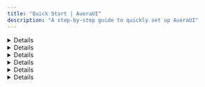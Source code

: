 ```yaml
---
title: "Quick Start | AueraUI"
description: "A step-by-step guide to quickly set up AueraUI"
---
```


<DetailCard description="Quickly get started with AueraUI and unleash its powerful features in just minutes." />

<Details>
  <p className="text py-3 px-3 max-[550px]:px-2">
    AueraUI is a robust UI library providing flexible, high-quality components,
    built with <b>Tailwind CSS</b> and <TabLink to="https://motion.dev" label="Motion" />
    offering you a powerful toolkit to build stunning, interactive user interfaces with ease.
  </p>
</Details>

<Details id="getting-started">
  <HeaderLabel id="getting-started">Getting Started</HeaderLabel>
  <p className="text">
    This guide will walk you through getting started with AueraUI. You&apos;ll
    learn how to set it up, customize it and integrate it into your project!
  </p>
</Details>

<Details id="installation" className="mb-2">
  <HeaderLabel id="installation">Installation</HeaderLabel>
</Details>

<Details id="prerequisites">
  <HeaderLabel id="prerequisites" as="h3" className="text-lg">
      Prerequisites
  </HeaderLabel>
  <Box direction="column" className="gap-3 text-primary">
      <p className="font-inter font-normal text-base gap-1 flex items-center">
        <Link
          href="https://reactjs.org/"
              className=" text-blue-600 hover:opacity-75 flex items-center gap-1"
              target="_blank"
          >
          <>React 18</> <HiArrowTopRightOnSquare size={18} />
        </Link>{" "}
            or later
      </p>
      <p className="font-inter font-normal text-base gap-1 flex items-center">
        <Link
          href="https://tailwindcss.com/"
          className=" text-blue-600 hover:opacity-75 flex items-center gap-1"
          target="_blank"
        >
            <>Tailwind CSS 3.4</> <HiArrowTopRightOnSquare size={18} />
        </Link>{" "}
            or later
      </p>
  </Box>
</Details>

<Details className="!gap-0">
  <Installation />
</Details>

<Details id='inter-font'>
<HeaderLabel id='inter-font'>Inter font</HeaderLabel>
<p className="text">
  AueraUI uses the <TabLink to="https://fonts.google.com/specimen/Inter" label="Inter" /> font by default. Add it to your project using Fontsource
   or via the Google Fonts CDN in CSS.
</p>
<FontGuide/>
<UsingNext />
</Details>
